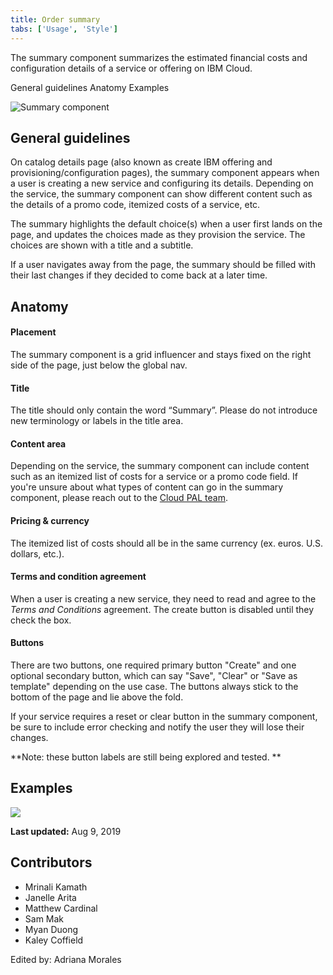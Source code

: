 ```yaml
---
title: Order summary
tabs: ['Usage', 'Style']
---
```


<PageDescription>

The summary component summarizes the estimated financial costs and configuration details of a service or offering on IBM Cloud. 

</PageDescription>

<AnchorLinks>
  <AnchorLink>General guidelines</AnchorLink>
  <AnchorLink>Anatomy</AnchorLink>
  <AnchorLink>Examples</AnchorLink>
</AnchorLinks>

![Summary component](images/summary-hero.png)


## General guidelines

On catalog details page (also known as create IBM offering and provisioning/configuration pages), the summary component appears when a user is creating a new service and configuring its details. Depending on the service, the summary component can show different content such as the details of a promo code, itemized costs of a service, etc. 

The summary highlights the default choice(s) when a user first lands on the page, and updates the choices made as they provision the service. The choices are shown with a title and a subtitle.

If a user navigates away from the page, the summary should be filled with their last changes if they decided to come back at a later time. 

## Anatomy

#### Placement
The summary component is a grid influencer and stays fixed on the right side of the page, just below the global nav. 


#### Title
The title should only contain the word “Summary”. Please do not introduce new terminology or labels in the title area. 


#### Content area
Depending on the service, the summary component can include content such as an itemized list of costs for a service or a promo code field. If you're unsure about what types of content can go in the summary component, please reach out to the [Cloud PAL team](https://ibm-cloudplatform.slack.com/messages/CGFD1CV4J). 

#### Pricing & currency
The itemized list of costs should all be in the same currency (ex. euros. U.S. dollars, etc.).

#### Terms and condition agreement
When a user is creating a new service, they need to read and agree to the _Terms and Conditions_ agreement. The create button is disabled until they check the box.

#### Buttons
There are two buttons, one required primary button "Create" and one optional secondary button, which can say "Save", "Clear" or "Save as template" depending on the use case. The buttons always stick to the bottom of the page and lie above the fold. 

If your service requires a reset or clear button in the summary component, be sure to include error checking and notify the user they will lose their changes.

**Note: these button labels are still being explored and tested. **

## Examples

![](images/kubernetes-example.png)



**Last updated:** Aug 9, 2019


## Contributors

- Mrinali Kamath
- Janelle Arita
- Matthew Cardinal
- Sam Mak
- Myan Duong
- Kaley Coffield

Edited by: Adriana Morales
